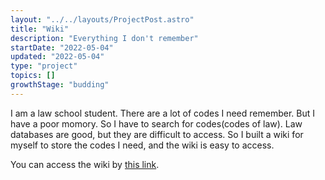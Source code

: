 ```yaml
---
layout: "../../layouts/ProjectPost.astro"
title: "Wiki"
description: "Everything I don't remember"
startDate: "2022-05-04"
updated: "2022-05-04"
type: "project"
topics: []
growthStage: "budding"
---
```


I am a law school student. There are a lot of codes I need remember. But I have a poor momory. So I have to search for codes(codes of law). Law databases are good, but they are difficult to access. So I built a wiki for myself to store the codes I need, and the wiki is easy to access. 

You can access the wiki by [this link](https://wiki.harveyqiu.xyz/).